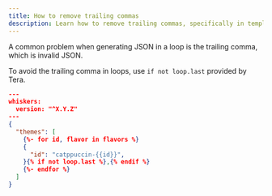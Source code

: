 ```yaml
---
title: How to remove trailing commas
description: Learn how to remove trailing commas, specifically in templates generating JSON.
---
```


A common problem when generating JSON in a loop is the trailing comma, which is
invalid JSON.

To avoid the trailing comma in loops, use `if not loop.last` provided by Tera.

```json title="example.tera" ins="{% if not loop.last %},{% endif %}"
---
whiskers:
  version: "^X.Y.Z"
---
{
  "themes": [
    {%- for id, flavor in flavors %}
    {
      "id": "catppuccin-{{id}}",
    }{% if not loop.last %},{% endif %}
    {%- endfor %}
  ]
}
```
